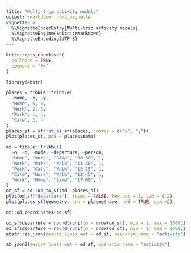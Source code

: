 ```yaml
---
title: "Multi-trip activity models"
output: rmarkdown::html_vignette
vignette: >
  %\VignetteIndexEntry{Multi-trip activity models}
  %\VignetteEngine{knitr::rmarkdown}
  %\VignetteEncoding{UTF-8}
---
```


```r
knitr::opts_chunk$set(
  collapse = TRUE,
  comment = "#>"
)
```

```r
library(abstr)
```


```r
places = tibble::tribble(
  ~name, ~x, ~y,
  "Home", 5, 0,
  "Work", 2, 5,
  "Park", 1, 4,
  "Cafe", 2, 4
)
places_sf = sf::st_as_sf(places, coords = c("x", "y"))
plot(places_sf, pch = places$name)
```

```r
od = tibble::tribble(
  ~o, ~d, ~mode, ~departure, ~person,
  "Home", "Work", "Bike", "08:30", 1,
  "Work", "Park", "Walk", "11:30", 1,
  "Park", "Cafe", "Walk", "12:15", 1,
  "Cafe", "Work", "Walk", "12:45", 1,
  "Work", "Home", "Bike", "17:00", 1
)
od_sf = od::od_to_sf(od, places_sf)
plot(od_sf["departure"], reset = FALSE, key.pos = 1, lwd = 6:2)
plot(places_sf$geometry, pch = places$name, add = TRUE, cex =2)
```

```r
od::od_coordinates(od_sf)
```



```r
od_sf$departure = round(runif(n = nrow(od_sf), min = 1, max = 1000))
od_sf$departure = round(runif(n = nrow(od_sf), min = 1, max = 1000))
abstr::ab_json(desire_lines_out = od_sf, scenario_name = "activity")
```

```r
ab_json2(desire_lines_out = od_sf, scenario_name = "activity")
```






